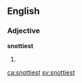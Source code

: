 ==English==

===Adjective===
'''snottiest'''

# {{en-superlative of|snotty}}

[[ca:snottiest]]
[[sv:snottiest]]